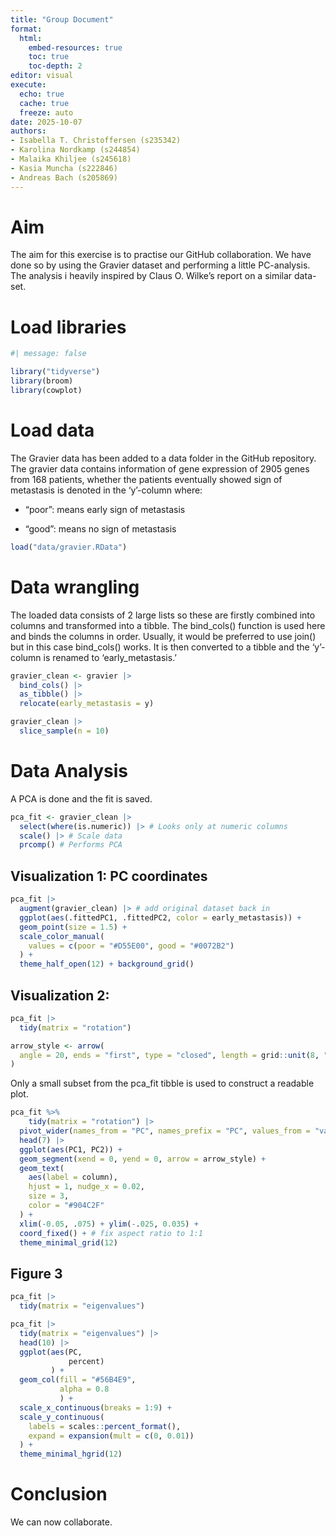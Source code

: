 ```yaml
---
title: "Group Document"
format:
  html:
    embed-resources: true
    toc: true
    toc-depth: 2
editor: visual
execute:
  echo: true
  cache: true
  freeze: auto
date: 2025-10-07
authors: 
- Isabella T. Christoffersen (s235342)
- Karolina Nordkamp (s244854)
- Malaika Khiljee (s245618)
- Kasia Muncha (s222846)
- Andreas Bach (s205869)
---
```


# Aim

The aim for this exercise is to practise our GitHub collaboration. We have done so by using the Gravier dataset and performing a little PC-analysis. The analysis i heavily inspired by Claus O. Wilke's report on a similar data-set.

# Load libraries

```r
#| message: false

library("tidyverse")
library(broom) 
library(cowplot)
```

# Load data

The Gravier data has been added to a data folder in the GitHub repository. The gravier data contains information of gene expression of 2905 genes from 168 patients, whether the patients eventually showed sign of metastasis is denoted in the 'y'-column where:

-   "poor": means early sign of metastasis

-   "good": means no sign of metastasis

```r
load("data/gravier.RData")
```

# Data wrangling

The loaded data consists of 2 large lists so these are firstly combined into columns and transformed into a tibble. The bind_cols() function is used here and binds the columns in order. Usually, it would be preferred to use join() but in this case bind_cols() works. It is then converted to a tibble and the 'y'-column is renamed to 'early_metastasis.'

```r
gravier_clean <- gravier |>
  bind_cols() |>
  as_tibble() |>
  relocate(early_metastasis = y) 

gravier_clean |> 
  slice_sample(n = 10)
```

# Data Analysis

A PCA is done and the fit is saved.

```r
pca_fit <- gravier_clean |> 
  select(where(is.numeric)) |> # Looks only at numeric columns
  scale() |> # Scale data
  prcomp() # Performs PCA
```

## Visualization 1: PC coordinates

```r
pca_fit |>
  augment(gravier_clean) |> # add original dataset back in
  ggplot(aes(.fittedPC1, .fittedPC2, color = early_metastasis)) + 
  geom_point(size = 1.5) +
  scale_color_manual(
    values = c(poor = "#D55E00", good = "#0072B2")
  ) +
  theme_half_open(12) + background_grid()
```

## Visualization 2:

```r
pca_fit |>
  tidy(matrix = "rotation")
```

```r
arrow_style <- arrow(
  angle = 20, ends = "first", type = "closed", length = grid::unit(8, "pt")
)
```

Only a small subset from the pca_fit tibble is used to construct a readable plot.

```r
pca_fit %>%
    tidy(matrix = "rotation") |>
  pivot_wider(names_from = "PC", names_prefix = "PC", values_from = "value") |>
  head(7) |>
  ggplot(aes(PC1, PC2)) +
  geom_segment(xend = 0, yend = 0, arrow = arrow_style) +
  geom_text(
    aes(label = column),
    hjust = 1, nudge_x = 0.02, 
    size = 3,
    color = "#904C2F"
  ) +
  xlim(-0.05, .075) + ylim(-.025, 0.035) +
  coord_fixed() + # fix aspect ratio to 1:1
  theme_minimal_grid(12)
```

## Figure 3

```r
pca_fit |> 
  tidy(matrix = "eigenvalues")
```

```r
pca_fit |> 
  tidy(matrix = "eigenvalues") |> 
  head(10) |> 
  ggplot(aes(PC, 
             percent)
         ) +
  geom_col(fill = "#56B4E9", 
           alpha = 0.8
           ) +
  scale_x_continuous(breaks = 1:9) +
  scale_y_continuous(
    labels = scales::percent_format(),
    expand = expansion(mult = c(0, 0.01))
  ) +
  theme_minimal_hgrid(12)
```

# Conclusion

We can now collaborate.
